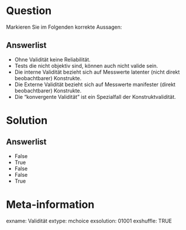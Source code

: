 Question
========
Markieren Sie im Folgenden korrekte Aussagen:

Answerlist
----------
* Ohne Validität keine Reliabilität.
* Tests die nicht objektiv sind, können auch nicht valide sein.
* Die interne Validität bezieht sich auf Messwerte latenter (nicht direkt beobachtbarer) Konstrukte.
* Die Externe Validität bezieht sich auf Messwerte manifester (direkt beobachtbarer) Konstrukte.
* Die "konvergente Validität" ist ein Spezialfall der Konstruktvalidität.


Solution
========

Answerlist
----------
* False
* True
* False
* False
* True


Meta-information
================
exname: Validität
extype: mchoice
exsolution: 01001
exshuffle: TRUE
